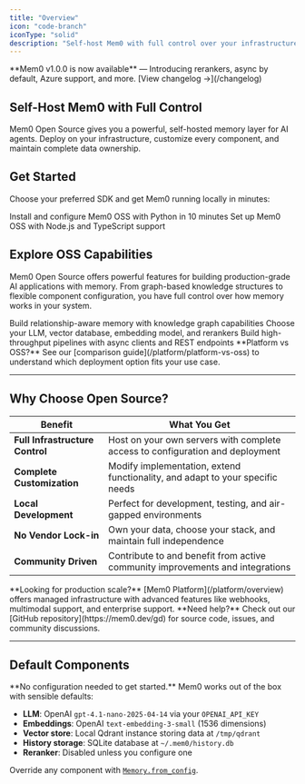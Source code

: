 ```yaml
---
title: "Overview"
icon: "code-branch"
iconType: "solid"
description: "Self-host Mem0 with full control over your infrastructure and data"
---
```


<Tip>
**Mem0 v1.0.0 is now available** — Introducing rerankers, async by default, Azure support, and more. [View changelog →](/changelog)
</Tip>

## Self-Host Mem0 with Full Control

Mem0 Open Source gives you a powerful, self-hosted memory layer for AI agents. Deploy on your infrastructure, customize every component, and maintain complete data ownership.

## Get Started

Choose your preferred SDK and get Mem0 running locally in minutes:

<CardGroup cols={2}>
  <Card title="Python Quickstart" icon="python" href="/open-source/python-quickstart">
    Install and configure Mem0 OSS with Python in 10 minutes
  </Card>

  <Card title="Node.js Quickstart" icon="node" href="/open-source/node-quickstart">
    Set up Mem0 OSS with Node.js and TypeScript support
  </Card>
</CardGroup>

## Explore OSS Capabilities

Mem0 Open Source offers powerful features for building production-grade AI applications with memory. From graph-based knowledge structures to flexible component configuration, you have full control over how memory works in your system.

<CardGroup cols={3}>
  <Card title="Graph Memory" icon="network-wired" href="/open-source/features/graph-memory">
    Build relationship-aware memory with knowledge graph capabilities
  </Card>

  <Card title="Component Configuration" icon="sliders" href="/open-source/configuration">
    Choose your LLM, vector database, embedding model, and rerankers
  </Card>

  <Card title="REST API" icon="bolt" href="/open-source/features/rest-api">
    Build high-throughput pipelines with async clients and REST endpoints
  </Card>
</CardGroup>

<Note>
**Platform vs OSS?** See our [comparison guide](/platform/platform-vs-oss) to understand which deployment option fits your use case.
</Note>

---

## Why Choose Open Source?

| Benefit | What You Get |
|---------|--------------|
| **Full Infrastructure Control** | Host on your own servers with complete access to configuration and deployment |
| **Complete Customization** | Modify implementation, extend functionality, and adapt to your specific needs |
| **Local Development** | Perfect for development, testing, and air-gapped environments |
| **No Vendor Lock-in** | Own your data, choose your stack, and maintain full independence |
| **Community Driven** | Contribute to and benefit from active community improvements and integrations |

<Info>
**Looking for production scale?** [Mem0 Platform](/platform/overview) offers managed infrastructure with advanced features like webhooks, multimodal support, and enterprise support.
</Info>

<Note>
**Need help?** Check out our [GitHub repository](https://mem0.dev/gd) for source code, issues, and community discussions.
</Note>

---

## Default Components

<Note>
**No configuration needed to get started.** Mem0 works out of the box with sensible defaults:

- **LLM**: OpenAI `gpt-4.1-nano-2025-04-14` via your `OPENAI_API_KEY`
- **Embeddings**: OpenAI `text-embedding-3-small` (1536 dimensions)
- **Vector store**: Local Qdrant instance storing data at `/tmp/qdrant`
- **History storage**: SQLite database at `~/.mem0/history.db`
- **Reranker**: Disabled unless you configure one

Override any component with [`Memory.from_config`](/open-source/configuration).
</Note>

